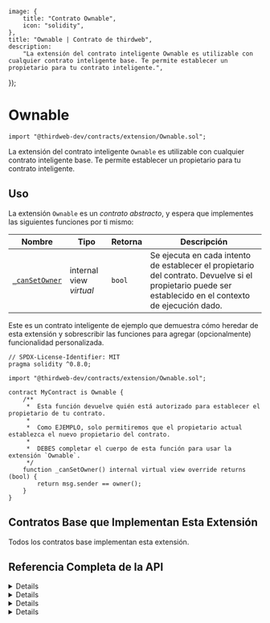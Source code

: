 
	image: {
		title: "Contrato Ownable",
		icon: "solidity",
	},
	title: "Ownable | Contrato de thirdweb",
	description:
		"La extensión del contrato inteligente Ownable es utilizable con cualquier contrato inteligente base. Te permite establecer un propietario para tu contrato inteligente.",
});

# Ownable

```solidity
import "@thirdweb-dev/contracts/extension/Ownable.sol";
```

La extensión del contrato inteligente `Ownable` es utilizable con cualquier contrato inteligente base. Te permite establecer un propietario para tu contrato inteligente.

<GithubButtonLink href="https://github.com/thirdweb-dev/contracts/blob/main/contracts/extension/Ownable.sol" />

## Uso

La extensión `Ownable` es un _contrato abstracto_, y espera que implementes las siguientes funciones por ti mismo:

| Nombre                                                                      | Tipo                    | Retorna | Descripción                                                                                                                  |
| --------------------------------------------------------------------------- | ----------------------- | ------- | ---------------------------------------------------------------------------------------------------------------------------- |
| [`_canSetOwner`](/contracts/build/extensions/general/Ownable#_cansetowner)  | internal view _virtual_ | `bool`  | Se ejecuta en cada intento de establecer el propietario del contrato. Devuelve si el propietario puede ser establecido en el contexto de ejecución dado. |

Este es un contrato inteligente de ejemplo que demuestra cómo heredar de esta extensión y sobrescribir las funciones para agregar (opcionalmente) funcionalidad personalizada.

```solidity
// SPDX-License-Identifier: MIT
pragma solidity ^0.8.0;

import "@thirdweb-dev/contracts/extension/Ownable.sol";

contract MyContract is Ownable {
    /**
     *  Esta función devuelve quién está autorizado para establecer el propietario de tu contrato.
     *
     *  Como EJEMPLO, solo permitiremos que el propietario actual establezca el nuevo propietario del contrato.
     *
     *  DEBES completar el cuerpo de esta función para usar la extensión `Ownable`.
     */
    function _canSetOwner() internal virtual view override returns (bool) {
        return msg.sender == owner();
    }
}
```

## Contratos Base que Implementan Esta Extensión

Todos los contratos base implementan esta extensión.

## Referencia Completa de la API

<Details summary="owner">

```solidity
function owner() public view override returns (address);
```

- Devuelve el propietario del contrato.
- Establece este valor usando la función `setOwner`.

</Details>

<Details summary="setOwner">

```solidity
function setOwner(address _newOwner) external;
```

- Permite que una billetera autorizada establezca un nuevo propietario para el contrato. Este valor puede ser leído desde la función `owner`.
- Parámetro `_newOwner`: La dirección para establecer como propietario del contrato.
- La función `_canSetOwner` se ejecuta en cada llamada a esta función. Si el valor devuelto de `_canSetOwner` es `false`, la llamada a `setOwner` se revertirá.

</Details>

<Details summary="_setupOwner">

```solidity
function _setupOwner(address _newOwner) internal;
```

- Establece el propietario del contrato inteligente. Este valor puede ser leído desde la función `owner`.
- Parámetro `_newOwner`: La dirección para establecer como propietario del contrato.
- La función `_canSetOwner` _no_ se ejecuta en una llamada a esta función.

</Details>

<Details summary="_canSetOwner">

```solidity
function _canSetOwner() internal view virtual returns (bool);
```

- Se ejecuta en cada llamada a la función `setOwner`.
- Devuelve si un nuevo propietario puede ser establecido en el contexto de ejecución dado.
- Por ejemplo, esta función puede verificar si la billetera que llama a `setOwner` es el propietario del contrato, y hacer cumplir que solo el propietario actual pueda llamar exitosamente a `setOwner`.

</Details>
